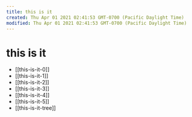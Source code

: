 ```yaml
---
title: this is it
created: Thu Apr 01 2021 02:41:53 GMT-0700 (Pacific Daylight Time)
modified: Thu Apr 01 2021 02:41:53 GMT-0700 (Pacific Daylight Time)
---
```


# this is it

- [[this-is-it-0]]
- [[this-is-it-1]]
- [[this-is-it-2]]
- [[this-is-it-3]]
- [[this-is-it-4]]
- [[this-is-it-5]]
- [[this-is-it-tree]]


